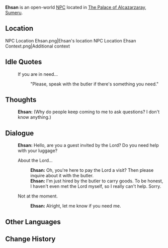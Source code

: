 {{Character Infobox
|type             = Open-World NPC
|image            = NPC Ehsan.png
|region           = Sumeru
|location         = Sumeru
|affiliation      = 
|title            = 

|ancestry         = <!-- Clan/family -->
|father           = 
|mother           = 
|spouse           = 
|sibling          = 
|child            = 
|relative         = 

|voiceEN          = 
|voiceCN          = 
|voiceJP          = 
}}
'''Ehsan''' is an open-world [[NPC]] located in [[The Palace of Alcazarzaray]], [[Sumeru]].

==Location==
<gallery>
NPC Location Ehsan.png|Ehsan's location
NPC Location Ehsan Context.png|Additional context
</gallery>
<!--
==Profile==
<!~~ Detailed story/lore information goes here. ~~>
''(To be added.)''

===Appearance===
<!~~ Keep appearance section short and concise. Limit to 2 paragraphs with 3-4 sentences each. ~~>
''(To be added.)''

==Quests and Events==
{{Quests and Events}}
-->
==Idle Quotes==
{{Dialogue Start}}
: {{DIcon|Idle}} If you are in need...
:: {{A|VO Ehsan 01.ogg}} "Please, speak with the butler if there's something you need."
{{Dialogue End}}

==Thoughts==
{{All Schemes to Know Explanation|name=Ehsan}}
{{Dialogue Start}}
:{{A|VO Ehsan All Schemes to Know 01.ogg}} '''Ehsan:''' (Why do people keep coming to me to ask questions? I don't know anything.)
{{Dialogue End}}

==Dialogue==
{{Dialogue Start}}
:'''Ehsan:''' Hello, are you a guest invited by the Lord? Do you need help with your luggage?
:{{DIcon}} About the Lord...
::'''Ehsan:''' Oh, you're here to pay the Lord a visit? Then please inquire about it with the butler.
::'''Ehsan:''' I'm just hired by the butler to carry goods. To be honest, I haven't even met the Lord myself, so I really can't help. Sorry.
:{{DIcon}} Not at the moment.
::'''Ehsan:''' Alright, let me know if you need me.
{{Dialogue End}}
<!--
==Event Dialogue==
===Event Name===
{{Dialogue Start}}
:'''{{subst:PAGENAME}}:'''
{{Dialogue End}}

==Trivia==
* 
-->

==Other Languages==
{{Other Languages
|default_hidden = 1
|en      = Ehsan
|zhs     = 厄桑
|zhs_rm  = Èsāng
|zht     = 厄桑
|zht_rm  = Èsāng
|ja      = エフサン
|ja_rm   = Efusan
|ko      = 에산
|es      = Ehsan
|fr      = Ehsan
|ru      = Эхсан
|th      = Ehsan
|vi      = Ehsan
|de      = Ehsan
|id      = Ehsan
|pt      = Ehsan
|tr      = Ehsan
|it      = Ehsan
}}

==Change History==
{{Change History|3.0}}
<!--
==References==
{{Reflist}}
-->